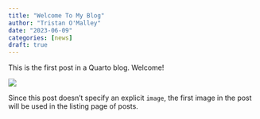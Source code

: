 ```yaml
---
title: "Welcome To My Blog"
author: "Tristan O'Malley"
date: "2023-06-09"
categories: [news]
draft: true
---
```


This is the first post in a Quarto blog. Welcome!

![](thumbnail.jpg)

Since this post doesn't specify an explicit `image`, the first image in the post will be used in the listing page of posts.
